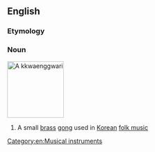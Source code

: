 ==English==

===Etymology===
{{etyl|kor}} {{term|꽹과리}}

===Noun===
[[Image:Kkwaenggwari.jpg|thumb|right|130px|A ''kkwaenggwari'']]
{{wikipedia|Kkwaenggwari}}
{{en-noun|-}}

# A small [[brass]] [[gong]] used in [[Korean]] [[folk music]]

[[Category:en:Musical instruments]]